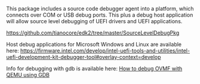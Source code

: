 This package includes a source code debugger agent into a platform, which connects over COM or USB debug ports.  This plus a debug host application will allow source level debugging of UEFI drivers and UEFI applications.

https://github.com/tianocore/edk2/tree/master/SourceLevelDebugPkg

Host debug applications for Microsoft Windows and Linux are available here: https://firmware.intel.com/develop/intel-uefi-tools-and-utilities/intel-uefi-development-kit-debugger-tool#overlay-context=develop

Info for debugging with gdb is available here: [[How to debug OVMF with QEMU using GDB]]